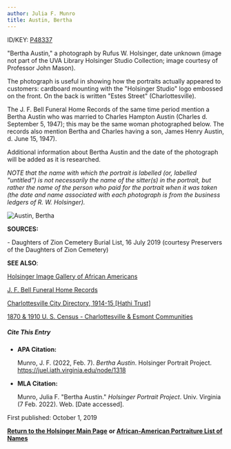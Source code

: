 ```yaml
---
author: Julia F. Munro
title: Austin, Bertha
---
```

ID/KEY: [P48337](http://juel.iath.virginia.edu/public_person?person=48337 "P48337")

"Bertha Austin," a photograph by Rufus W. Holsinger, date unknown (image not part of the UVA Library Holsinger Studio Collection; image courtesy of Professor John Mason).

The photograph is useful in showing how the portraits actually appeared to customers: cardboard mounting with the "Holsinger Studio" logo embossed on the front. On the back is written "Estes Street" (Charlottesville). 

The J. F. Bell Funeral Home Records of the same time period mention a Bertha Austin who was married to Charles Hampton Austin (Charles d. September 5, 1947); this may be the same woman photographed below. The records also mention Bertha and Charles having a son, James Henry Austin, d. June 15, 1947).

Additional information about Bertha Austin and the date of the photograph will be added as it is researched.

_NOTE that the name with which the portrait is labelled (or, labelled "untitled") is not necessarily the name of the sitter(s) in the portrait, but rather the name of the person who paid for the portrait when it was taken (the date and name associated with each photograph is from the business ledgers of R. W. Holsinger)._ 

![Austin, Bertha](http://juel.iath.virginia.edu/sites/default/files/media/images/Screen%20Shot%202018-03-21%20at%202.21.59%20PM.png "Austin, Bertha")

**SOURCES:**

\- Daughters of Zion Cemetery Burial List, 16 July 2019 (courtesy Preservers of the Daughters of Zion Cemetery)

**SEE ALSO**:

[Holsinger Image Gallery of African Americans](http://rwholsingerphotos.org/images.php "Holsinger Image Gallery of African Americans")

[J. F. Bell Funeral Home Records](http://www2.vcdh.virginia.edu/afam/raceandplace/perl_scripts/funeral_search.html "J. F. Bell Funeral Home Database")

[Charlottesville City Directory, 1914-15 \[Hathi Trust\]](https://catalog.hathitrust.org/Record/101954103 "Charlottesville City Directory, 1914-15") 

[1870 & 1910 U. S. Census - Charlottesville & Esmont Communities](http://www2.vcdh.virginia.edu/afam/raceandplace/census/search_both.html "1870 & 1910 U. S. Census: Charlottesville and Esmont Communities")

##### Cite This Entry

*   **APA Citation:**
    
    Munro, J. F. (2022, Feb. 7). _Bertha Austin_. Holsinger Portrait Project. https://juel.iath.virginia.edu/node/1318
    
*   **MLA Citation:**
    
    Munro, Julia F. "Bertha Austin." _Holsinger Portrait Project_. Univ. Virginia (7 Feb. 2022). Web. \[Date accessed\].
    

First published: October 1, 2019 

[**Return to the Holsinger Main Page**](http://juel.iath.virginia.edu/node/980) **or [African-American Portraiture List of Names](http://juel.iath.virginia.edu/node/996)**